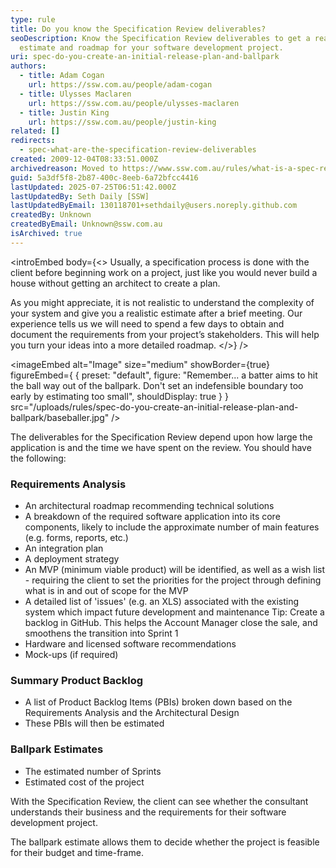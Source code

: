 ```yaml
---
type: rule
title: Do you know the Specification Review deliverables?
seoDescription: Know the Specification Review deliverables to get a realistic
  estimate and roadmap for your software development project.
uri: spec-do-you-create-an-initial-release-plan-and-ballpark
authors:
  - title: Adam Cogan
    url: https://ssw.com.au/people/adam-cogan
  - title: Ulysses Maclaren
    url: https://ssw.com.au/people/ulysses-maclaren
  - title: Justin King
    url: https://ssw.com.au/people/justin-king
related: []
redirects:
  - spec-what-are-the-specification-review-deliverables
created: 2009-12-04T08:33:51.000Z
archivedreason: Moved to https://www.ssw.com.au/rules/what-is-a-spec-review/
guid: 5a3df5f8-2b87-400c-8eeb-6a72bfcc4416
lastUpdated: 2025-07-25T06:51:42.000Z
lastUpdatedBy: Seth Daily [SSW]
lastUpdatedByEmail: 130118701+sethdaily@users.noreply.github.com
createdBy: Unknown
createdByEmail: Unknown@ssw.com.au
isArchived: true
---
```

<introEmbed
  body={<>
Usually, a specification process is done with the client before beginning work on a project, just like you would never build a house without getting an architect to create a plan.

As you might appreciate, it is not realistic to understand the complexity of your system and give you a realistic estimate after a brief meeting. Our experience tells us we will need to spend a few days to obtain and document the requirements from your project’s stakeholders. This will help you turn your ideas into a more detailed roadmap.
  </>}
/>

<imageEmbed
  alt="Image"
  size="medium"
  showBorder={true}
  figureEmbed={ {
    preset: "default",
    figure: "Remember... a batter aims to hit the ball way out of the ballpark. Don't set an indefensible boundary too early by estimating too small",
    shouldDisplay: true
  } }
  src="/uploads/rules/spec-do-you-create-an-initial-release-plan-and-ballpark/baseballer.jpg"
/>


The deliverables for the Specification Review depend upon how large the application is and the time we have spent on the review. You should have the following:

### Requirements Analysis

* An architectural roadmap recommending technical solutions
* A breakdown of the required software application into its core components, likely to include the approximate number of main features (e.g. forms, reports, etc.)
* An integration plan
* A deployment strategy
* An MVP (minimum viable product) will be identified, as well as a wish list - requiring the client to set the priorities for the project through defining what is in and out of scope for the MVP
* A detailed list of 'issues' (e.g. an XLS) associated with the existing system which impact future development and maintenance
  Tip: Create a backlog in GitHub. This helps the Account Manager close the sale, and smoothens the transition into Sprint 1
* Hardware and licensed software recommendations
* Mock-ups (if required)

### Summary Product Backlog

* A list of Product Backlog Items (PBIs) broken down based on the Requirements Analysis and the Architectural Design
* These PBIs will then be estimated

### Ballpark Estimates

* The estimated number of Sprints
* Estimated cost of the project

With the Specification Review, the client can see whether the consultant understands their business and the requirements for their software development project.

The ballpark estimate allows them to decide whether the project is feasible for their budget and time-frame.
